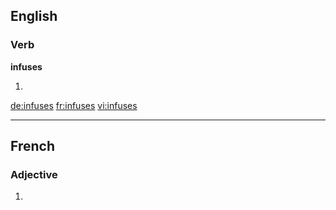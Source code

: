 ==English==

===Verb===
'''infuses'''

# {{third-person singular of|infuse}}

[[de:infuses]]
[[fr:infuses]]
[[vi:infuses]]

----
==French==

===Adjective===
{{fr-adj-form}} {{f|p}}

# {{form of|feminine plural|[[infus]]|lang=fr}}
{{rfc-auto}}